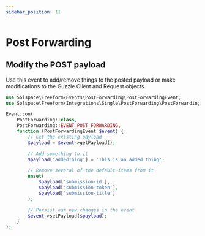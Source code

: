 ```yaml
---
sidebar_position: 11
---
```


# Post Forwarding

## Modify the POST payload

Use this event to add/remove things to the posted payload or make modifications to the Guzzle Client and Request objects.

```php showLineNumbers
use Solspace\Freeform\Events\PostForwarding\PostForwardingEvent;
use Solspace\Freeform\Integrations\Single\PostForwarding\PostForwarding;

Event::on(
    PostForwarding::class,
    PostForwarding::EVENT_POST_FORWARDING,
    function (PostForwardingEvent $event) {
        // Get the existing payload
        $payload = $event->getPayload();

        // Add something to it
        $payload['addedThing'] = 'This is an added thing';

        // Remove several of the default items from it
        unset(
            $payload['submission-id'],
            $payload['submission-token'],
            $payload['submission-title']
        );

        // Persist our new changes in the event
        $event->setPayload($payload);
    }
);
```
